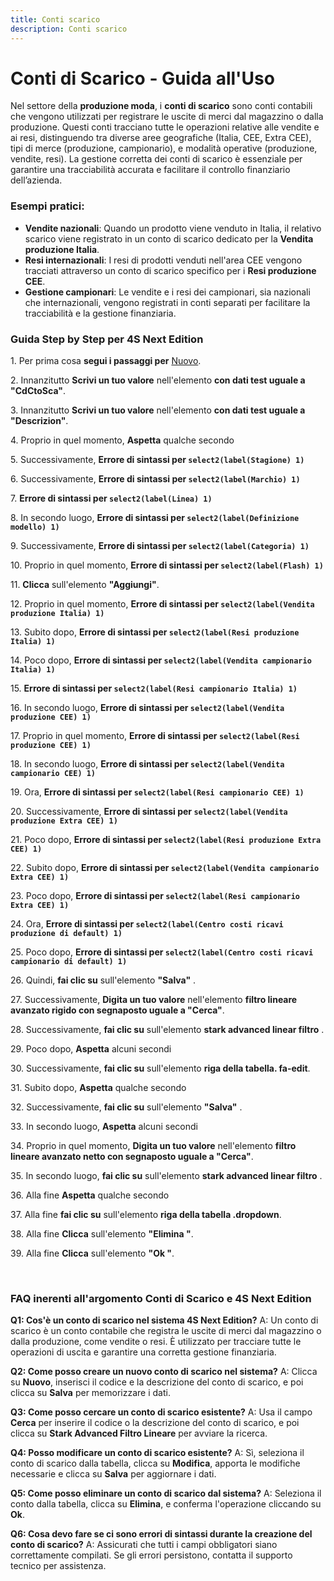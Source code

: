 ```yaml
---
title: Conti scarico
description: Conti scarico
---
```


# Conti di Scarico - Guida all'Uso

Nel settore della **produzione moda**, i **conti di scarico** sono conti contabili che vengono utilizzati per registrare le uscite di merci dal magazzino o dalla produzione. Questi conti tracciano tutte le operazioni relative alle vendite e ai resi, distinguendo tra diverse aree geografiche (Italia, CEE, Extra CEE), tipi di merce (produzione, campionario), e modalità operative (produzione, vendite, resi). La gestione corretta dei conti di scarico è essenziale per garantire una tracciabilità accurata e facilitare il controllo finanziario dell’azienda.

### Esempi pratici:

* **Vendite nazionali**: Quando un prodotto viene venduto in Italia, il relativo scarico viene registrato in un conto di scarico dedicato per la **Vendita produzione Italia**.
* **Resi internazionali**: I resi di prodotti venduti nell'area CEE vengono tracciati attraverso un conto di scarico specifico per i **Resi produzione CEE**.
* **Gestione campionari**: Le vendite e i resi dei campionari, sia nazionali che internazionali, vengono registrati in conti separati per facilitare la tracciabilità e la gestione finanziaria.



### Guida Step by Step per **4S Next Edition**

1\. Per prima cosa **segui i passaggi per** [Nuovo](/docs/Z_Operazioni%20base/Nuovo).

2\. Innanzitutto **Scrivi un tuo valore** nell'elemento **con dati test uguale a "CdCtoSca"**.

3\. Innanzitutto **Scrivi un tuo valore** nell'elemento **con dati test uguale a "Descrizion"**.

4\. Proprio in quel momento, **Aspetta** qualche secondo

5\. Successivamente, **Errore di sintassi per `select2(label(Stagione) 1)`**

6\. Successivamente, **Errore di sintassi per `select2(label(Marchio) 1)`**

7\. **Errore di sintassi per `select2(label(Linea) 1)`**

8\. In secondo luogo, **Errore di sintassi per `select2(label(Definizione modello) 1)`**

9\. Successivamente, **Errore di sintassi per `select2(label(Categoria) 1)`**

10\. Proprio in quel momento, **Errore di sintassi per `select2(label(Flash) 1)`**

11\. **Clicca** sull'elemento **"Aggiungi"**.

12\. Proprio in quel momento, **Errore di sintassi per `select2(label(Vendita produzione Italia) 1)`**

13\. Subito dopo, **Errore di sintassi per `select2(label(Resi produzione Italia) 1)`**

14\. Poco dopo, **Errore di sintassi per `select2(label(Vendita campionario Italia) 1)`**

15\. **Errore di sintassi per `select2(label(Resi campionario Italia) 1)`**

16\. In secondo luogo, **Errore di sintassi per `select2(label(Vendita produzione CEE) 1)`**

17\. Proprio in quel momento, **Errore di sintassi per `select2(label(Resi produzione CEE) 1)`**

18\. In secondo luogo, **Errore di sintassi per `select2(label(Vendita campionario CEE) 1)`**

19\. Ora, **Errore di sintassi per `select2(label(Resi campionario CEE) 1)`**

20\. Successivamente, **Errore di sintassi per `select2(label(Vendita produzione Extra CEE) 1)`**

21\. Poco dopo, **Errore di sintassi per `select2(label(Resi produzione Extra CEE) 1)`**

22\. Subito dopo, **Errore di sintassi per `select2(label(Vendita campionario Extra CEE) 1)`**

23\. Poco dopo, **Errore di sintassi per `select2(label(Resi campionario Extra CEE) 1)`**

24\. Ora, **Errore di sintassi per `select2(label(Centro costi ricavi produzione di default) 1)`**

25\. Poco dopo, **Errore di sintassi per `select2(label(Centro costi ricavi campionario di default) 1)`**

26\. Quindi, **fai clic su** sull'elemento **"Salva"** .

27\. Successivamente, **Digita un tuo valore** nell'elemento **filtro lineare avanzato rigido con segnaposto uguale a "Cerca"**.

28\. Successivamente, **fai clic su** sull'elemento **stark advanced linear filtro** .

29\. Poco dopo, **Aspetta** alcuni secondi

30\. Successivamente, **fai clic su** sull'elemento **riga della tabella. fa-edit**.

31\. Subito dopo, **Aspetta** qualche secondo

32\. Successivamente, **fai clic su** sull'elemento **"Salva"** .

33\. In secondo luogo, **Aspetta** alcuni secondi

34\. Proprio in quel momento, **Digita un tuo valore** nell'elemento **filtro lineare avanzato netto con segnaposto uguale a "Cerca"**.

35\. In secondo luogo, **fai clic su** sull'elemento **stark advanced linear filtro** .

36\. Alla fine **Aspetta** qualche secondo

37\. Alla fine **fai clic su** sull'elemento **riga della tabella .dropdown**.

38\. Alla fine **Clicca** sull'elemento **"Elimina "**.

39\. Alla fine **Clicca** sull'elemento **"Ok "**.

 

### FAQ inerenti all'argomento **Conti di Scarico** e 4S Next Edition

**Q1: Cos'è un conto di scarico nel sistema 4S Next Edition?**
A: Un conto di scarico è un conto contabile che registra le uscite di merci dal magazzino o dalla produzione, come vendite o resi. È utilizzato per tracciare tutte le operazioni di uscita e garantire una corretta gestione finanziaria.

**Q2: Come posso creare un nuovo conto di scarico nel sistema?**
A: Clicca su **Nuovo**, inserisci il codice e la descrizione del conto di scarico, e poi clicca su **Salva** per memorizzare i dati.

**Q3: Come posso cercare un conto di scarico esistente?**
A: Usa il campo **Cerca** per inserire il codice o la descrizione del conto di scarico, e poi clicca su **Stark Advanced Filtro Lineare** per avviare la ricerca.

**Q4: Posso modificare un conto di scarico esistente?**
A: Sì, seleziona il conto di scarico dalla tabella, clicca su **Modifica**, apporta le modifiche necessarie e clicca su **Salva** per aggiornare i dati.

**Q5: Come posso eliminare un conto di scarico dal sistema?**
A: Seleziona il conto dalla tabella, clicca su **Elimina**, e conferma l'operazione cliccando su **Ok**.

**Q6: Cosa devo fare se ci sono errori di sintassi durante la creazione del conto di scarico?**
A: Assicurati che tutti i campi obbligatori siano correttamente compilati. Se gli errori persistono, contatta il supporto tecnico per assistenza.